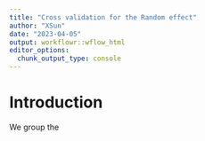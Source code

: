 ```yaml
---
title: "Cross validation for the Random effect"
author: "XSun"
date: "2023-04-05"
output: workflowr::wflow_html
editor_options:
  chunk_output_type: console
---
```


# Introduction

We group the 
